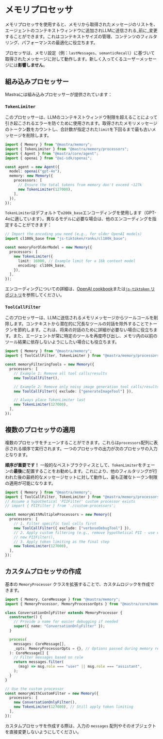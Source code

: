 # メモリプロセッサ

メモリプロセッサを使用すると、メモリから取得されたメッセージのリストを、エージェントのコンテキストウィンドウに追加されLLMに送信される_前に_変更することができます。これはコンテキストサイズの管理、コンテンツのフィルタリング、パフォーマンスの最適化に役立ちます。

プロセッサは、メモリ設定（例：`lastMessages`、`semanticRecall`）に基づいて取得されたメッセージに対して動作します。新しく入ってくるユーザーメッセージには**影響しません**。

## 組み込みプロセッサー

Mastraには組み込みプロセッサーが提供されています：

### `TokenLimiter`

このプロセッサーは、LLMのコンテキストウィンドウ制限を超えることによって引き起こされるエラーを防ぐために使用されます。取得されたメモリメッセージのトークン数をカウントし、合計数が指定された`limit`を下回るまで最も古いメッセージを削除します。

```typescript copy showLineNumbers {9-12}
import { Memory } from "@mastra/memory";
import { TokenLimiter } from "@mastra/memory/processors";
import { Agent } from "@mastra/core/agent";
import { openai } from "@ai-sdk/openai";

const agent = new Agent({
  model: openai("gpt-4o"),
  memory: new Memory({
    processors: [
      // Ensure the total tokens from memory don't exceed ~127k
      new TokenLimiter(127000),
    ],
  }),
});
```

`TokenLimiter`はデフォルトで`o200k_base`エンコーディングを使用します（GPT-4oに適しています）。異なるモデルに必要な場合は、他のエンコーディングを指定することができます：

```typescript copy showLineNumbers {6-9}
// Import the encoding you need (e.g., for older OpenAI models)
import cl100k_base from "js-tiktoken/ranks/cl100k_base";

const memoryForOlderModel = new Memory({
  processors: [
    new TokenLimiter({
      limit: 16000, // Example limit for a 16k context model
      encoding: cl100k_base,
    }),
  ],
});
```

エンコーディングについての詳細は、[OpenAI cookbook](https://cookbook.openai.com/examples/how_to_count_tokens_with_tiktoken#encodings)または[`js-tiktoken` リポジトリ](https://github.com/dqbd/tiktoken)を参照してください。

### `ToolCallFilter`

このプロセッサーは、LLMに送信されるメモリメッセージからツールコールを削除します。コンテキストから潜在的に冗長なツールの対話を除外することでトークンを節約します。これは、将来の対話のために詳細が必要ない場合に役立ちます。また、エージェントが常に特定のツールを再度呼び出し、メモリ内の以前のツール結果に依存しないようにしたい場合にも役立ちます。

```typescript copy showLineNumbers {5-14}
import { Memory } from "@mastra/memory";
import { ToolCallFilter, TokenLimiter } from "@mastra/memory/processors";

const memoryFilteringTools = new Memory({
  processors: [
    // Example 1: Remove all tool calls/results
    new ToolCallFilter(),

    // Example 2: Remove only noisy image generation tool calls/results
    new ToolCallFilter({ exclude: ["generateImageTool"] }),

    // Always place TokenLimiter last
    new TokenLimiter(127000),
  ],
});
```

## 複数のプロセッサの適用

複数のプロセッサをチェーンすることができます。これらは`processors`配列に表示される順序で実行されます。一つのプロセッサの出力が次のプロセッサの入力となります。

**順序が重要です！** 一般的なベストプラクティスとして、`TokenLimiter`をチェーンの**最後**に配置することをお勧めします。これにより、他のフィルタリングが行われた後の最終的なメッセージセットに対して動作し、最も正確なトークン制限の適用が可能になります。

```typescript copy showLineNumbers {7-14}
import { Memory } from "@mastra/memory";
import { ToolCallFilter, TokenLimiter } from "@mastra/memory/processors";
// Assume a hypothetical 'PIIFilter' custom processor exists
// import { PIIFilter } from './custom-processors';

const memoryWithMultipleProcessors = new Memory({
  processors: [
    // 1. Filter specific tool calls first
    new ToolCallFilter({ exclude: ["verboseDebugTool"] }),
    // 2. Apply custom filtering (e.g., remove hypothetical PII - use with caution)
    // new PIIFilter(),
    // 3. Apply token limiting as the final step
    new TokenLimiter(127000),
  ],
});
```

## カスタムプロセッサの作成

基本の `MemoryProcessor` クラスを拡張することで、カスタムロジックを作成できます。

```typescript copy showLineNumbers {4-19,23-26}
import { Memory, CoreMessage } from "@mastra/memory";
import { MemoryProcessor, MemoryProcessorOpts } from "@mastra/core/memory";

class ConversationOnlyFilter extends MemoryProcessor {
  constructor() {
    // Provide a name for easier debugging if needed
    super({ name: "ConversationOnlyFilter" });
  }

  process(
    messages: CoreMessage[],
    _opts: MemoryProcessorOpts = {}, // Options passed during memory retrieval, rarely needed here
  ): CoreMessage[] {
    // Filter messages based on role
    return messages.filter(
      (msg) => msg.role === "user" || msg.role === "assistant",
    );
  }
}

// Use the custom processor
const memoryWithCustomFilter = new Memory({
  processors: [
    new ConversationOnlyFilter(),
    new TokenLimiter(127000), // Still apply token limiting
  ],
});
```

カスタムプロセッサを作成する際は、入力の `messages` 配列やそのオブジェクトを直接変更しないようにしてください。

